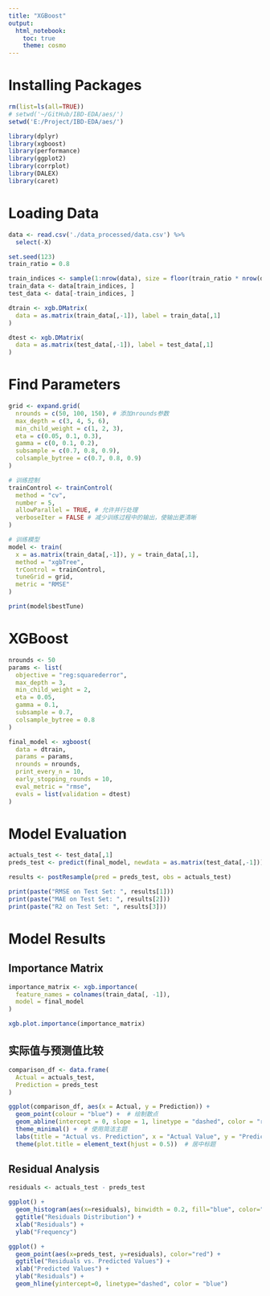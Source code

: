 ```yaml
---
title: "XGBoost"
output: 
  html_notebook:
    toc: true
    theme: cosmo
---
```


# Installing Packages

```r
rm(list=ls(all=TRUE))
# setwd('~/GitHub/IBD-EDA/aes/')
setwd('E:/Project/IBD-EDA/aes/')
```

```r
library(dplyr)
library(xgboost)
library(performance)
library(ggplot2)
library(corrplot)
library(DALEX)
library(caret)
```

# Loading Data

```r
data <- read.csv('./data_processed/data.csv') %>%
  select(-X)
```

```r
set.seed(123)
train_ratio = 0.8

train_indices <- sample(1:nrow(data), size = floor(train_ratio * nrow(data)))
train_data <- data[train_indices, ]
test_data <- data[-train_indices, ]
```

```r
dtrain <- xgb.DMatrix(
  data = as.matrix(train_data[,-1]), label = train_data[,1]
)

dtest <- xgb.DMatrix(
  data = as.matrix(test_data[,-1]), label = test_data[,1]
)

```

# Find Parameters

```r
grid <- expand.grid(
  nrounds = c(50, 100, 150), # 添加nrounds参数
  max_depth = c(3, 4, 5, 6),
  min_child_weight = c(1, 2, 3),
  eta = c(0.05, 0.1, 0.3),
  gamma = c(0, 0.1, 0.2),
  subsample = c(0.7, 0.8, 0.9),
  colsample_bytree = c(0.7, 0.8, 0.9)
)

# 训练控制
trainControl <- trainControl(
  method = "cv", 
  number = 5,
  allowParallel = TRUE, # 允许并行处理
  verboseIter = FALSE # 减少训练过程中的输出，使输出更清晰
)

# 训练模型
model <- train(
  x = as.matrix(train_data[,-1]), y = train_data[,1],
  method = "xgbTree",
  trControl = trainControl,
  tuneGrid = grid,
  metric = "RMSE"
)

print(model$bestTune)

```

# XGBoost

```r
nrounds <- 50
params <- list(
  objective = "reg:squarederror",
  max_depth = 3,
  min_child_weight = 2,
  eta = 0.05,
  gamma = 0.1,
  subsample = 0.7,
  colsample_bytree = 0.8
)

final_model <- xgboost(
  data = dtrain, 
  params = params, 
  nrounds = nrounds, 
  print_every_n = 10, 
  early_stopping_rounds = 10, 
  eval_metric = "rmse", 
  evals = list(validation = dtest)
)

```

# Model Evaluation

```r
actuals_test <- test_data[,1]
preds_test <- predict(final_model, newdata = as.matrix(test_data[,-1]))

results <- postResample(pred = preds_test, obs = actuals_test)

print(paste("RMSE on Test Set: ", results[1]))
print(paste("MAE on Test Set: ", results[2]))
print(paste("R2 on Test Set: ", results[3]))

```

# Model Results

## Importance Matrix

```r
importance_matrix <- xgb.importance(
  feature_names = colnames(train_data[, -1]), 
  model = final_model
)

xgb.plot.importance(importance_matrix)
```

## 实际值与预测值比较

```r
comparison_df <- data.frame(
  Actual = actuals_test, 
  Prediction = preds_test
)

ggplot(comparison_df, aes(x = Actual, y = Prediction)) +
  geom_point(colour = "blue") +  # 绘制散点
  geom_abline(intercept = 0, slope = 1, linetype = "dashed", color = "red") +  # 添加等值线
  theme_minimal() +  # 使用简洁主题
  labs(title = "Actual vs. Prediction", x = "Actual Value", y = "Prediction Value") +  # 添加图标题和轴标题
  theme(plot.title = element_text(hjust = 0.5))  # 居中标题

```

## Residual Analysis

```r
residuals <- actuals_test - preds_test

ggplot() + 
  geom_histogram(aes(x=residuals), binwidth = 0.2, fill="blue", color="black") + 
  ggtitle("Residuals Distribution") +
  xlab("Residuals") +
  ylab("Frequency")

```

```r
ggplot() +
  geom_point(aes(x=preds_test, y=residuals), color="red") +
  ggtitle("Residuals vs. Predicted Values") +
  xlab("Predicted Values") +
  ylab("Residuals") +
  geom_hline(yintercept=0, linetype="dashed", color = "blue")

```